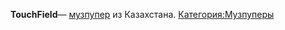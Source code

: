 {{Инфобокс_для_пуперов
|title2 = TouchField
|другие_ники = қияңқы уебак
|image3 = Photo-0.jpg
|сферы_творчества = RYTPMV
|ссылки = 
*[https://www.youtube.com/channel/UCssLzncNIl_yTdeXgNdNbvg/featured YouTube]
*[https://www.youtube.com/channel/UChGAAkuXim6cWC4lacjifjA Альт (қияңқы уебак)]
*[https://vk.com/gaysofkazakhstan Группа VK]}}

'''TouchField '''— [[Музпуперы|музпупер]] из Казахстана.
[[Категория:Музпуперы]]